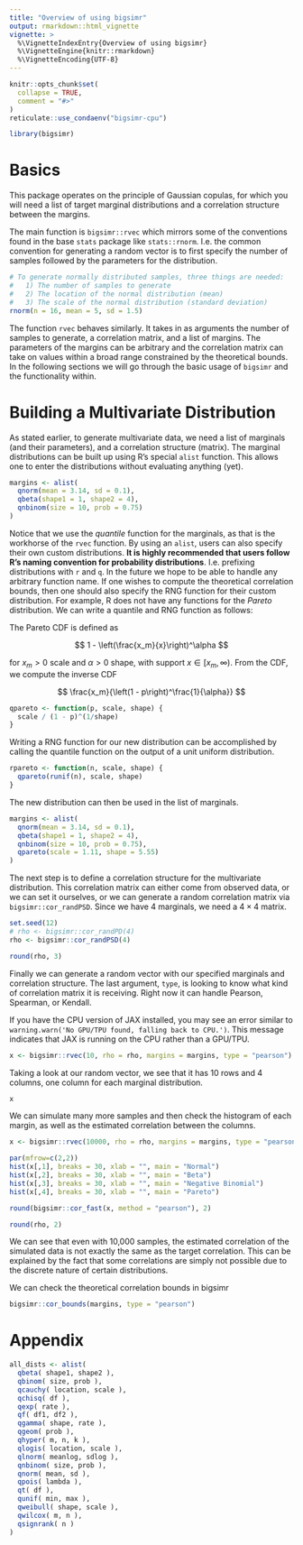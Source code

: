 ```yaml
---
title: "Overview of using bigsimr"
output: rmarkdown::html_vignette
vignette: >
  %\VignetteIndexEntry{Overview of using bigsimr}
  %\VignetteEngine{knitr::rmarkdown}
  %\VignetteEncoding{UTF-8}
---
```


```r
knitr::opts_chunk$set(
  collapse = TRUE,
  comment = "#>"
)
reticulate::use_condaenv("bigsimr-cpu")
```

```r
library(bigsimr)
```

# Basics

This package operates on the principle of Gaussian copulas, for which you will need a list of target marginal distributions and a correlation structure between the margins.

The main function is `bigsimr::rvec` which mirrors some of the conventions found in the base `stats` package like `stats::rnorm`. I.e. the common convention for generating a random vector is to first specify the number of samples followed by the parameters for the distribution.


```r
# To generate normally distributed samples, three things are needed:
#   1) The number of samples to generate
#   2) The location of the normal distribution (mean)
#   3) The scale of the normal distribution (standard deviation)
rnorm(n = 16, mean = 5, sd = 1.5)
```


The function `rvec` behaves similarly. It takes in as arguments the number of samples to generate, a correlation matrix, and a list of margins. The parameters of the margins can be arbitrary and the correlation matrix can take on values within a broad range constrained by the theoretical bounds. In the following sections we will go through the basic usage of `bigsimr` and the functionality within.

# Building a Multivariate Distribution

As stated earlier, to generate multivariate data, we need a list of marginals (and their parameters), and a correlation structure (matrix). The marginal distributions can be built up using R's special `alist` function. This allows one to enter the distributions without evaluating anything (yet).

```r
margins <- alist(
  qnorm(mean = 3.14, sd = 0.1),
  qbeta(shape1 = 1, shape2 = 4),
  qnbinom(size = 10, prob = 0.75)
)
```

Notice that we use the *quantile* function for the marginals, as that is the workhorse of the `rvec` function. By using an `alist`, users can also specify their own custom distributions. **It is highly recommended that users follow R's naming convention for probability distributions**. I.e. prefixing distributions with `r` and `q`. In the future we hope to be able to handle any arbitrary function name. If one wishes to compute the theoretical correlation bounds, then one should also specify the RNG function for their custom distribution. For example, R does not have any functions for the *Pareto* distribution. We can write a quantile and RNG function as follows:

The Pareto CDF is defined as

$$
1 - \left(\frac{x_m}{x}\right)^\alpha
$$

for $x_m > 0$ scale and $\alpha > 0$ shape, with support $x \in \left[x_m, \infty\right)$. From the CDF, we compute the inverse CDF

$$
\frac{x_m}{\left(1 - p\right)^\frac{1}{\alpha}}
$$

```r
qpareto <- function(p, scale, shape) {
  scale / (1 - p)^(1/shape)
}
```

Writing a RNG function for our new distribution can be accomplished by calling the quantile function on the output of a unit uniform distribution.

```r
rpareto <- function(n, scale, shape) {
  qpareto(runif(n), scale, shape)
}
```

The new distribution can then be used in the list of marginals.

```r
margins <- alist(
  qnorm(mean = 3.14, sd = 0.1),
  qbeta(shape1 = 1, shape2 = 4),
  qnbinom(size = 10, prob = 0.75),
  qpareto(scale = 1.11, shape = 5.55)
)
```


The next step is to define a correlation structure for the multivariate distribution. This correlation matrix can either come from observed data, or we can set it ourselves, or we can generate a random correlation matrix via `bigsimr::cor_randPSD`. Since we have 4 marginals, we need a $4\times 4$ matrix.

```r
set.seed(12)
# rho <- bigsimr::cor_randPD(4)
rho <- bigsimr::cor_randPSD(4)
```

```r
round(rho, 3)
```


Finally we can generate a random vector with our specified marginals and correlation structure. The last argument, `type`, is looking to know what kind of correlation matrix it is receiving. Right now it can handle Pearson, Spearman, or Kendall.

If you have the CPU version of JAX installed, you may see an error similar to `warning.warn('No GPU/TPU found, falling back to CPU.')`. This message indicates that JAX is running on the CPU rather than a GPU/TPU.

```r
x <- bigsimr::rvec(10, rho = rho, margins = margins, type = "pearson")
```

Taking a look at our random vector, we see that it has 10 rows and 4 columns, one column for each marginal distribution.

```r
x
```

We can simulate many more samples and then check the histogram of each margin, as well as the estimated correlation between the columns.

```r
x <- bigsimr::rvec(10000, rho = rho, margins = margins, type = "pearson")
```

```r
par(mfrow=c(2,2))
hist(x[,1], breaks = 30, xlab = "", main = "Normal")
hist(x[,2], breaks = 30, xlab = "", main = "Beta")
hist(x[,3], breaks = 30, xlab = "", main = "Negative Binomial")
hist(x[,4], breaks = 30, xlab = "", main = "Pareto")
```

```r
round(bigsimr::cor_fast(x, method = "pearson"), 2)
```

```r
round(rho, 2)
```

We can see that even with 10,000 samples, the estimated correlation of the simulated data is not exactly the same as the target correlation. This can be explained by the fact that some correlations are simply not possible due to the discrete nature of certain distributions.

We can check the theoretical correlation bounds in bigsimr

```r
bigsimr::cor_bounds(margins, type = "pearson")
```


# Appendix

```r
all_dists <- alist(
  qbeta( shape1, shape2 ),
  qbinom( size, prob ),
  qcauchy( location, scale ),
  qchisq( df ),
  qexp( rate ),
  qf( df1, df2 ),
  qgamma( shape, rate ),
  qgeom( prob ),
  qhyper( m, n, k ),
  qlogis( location, scale ),
  qlnorm( meanlog, sdlog ),
  qnbinom( size, prob ),
  qnorm( mean, sd ),
  qpois( lambda ),
  qt( df ),
  qunif( min, max ),
  qweibull( shape, scale ),
  qwilcox( m, n ),
  qsignrank( n )
)
```
